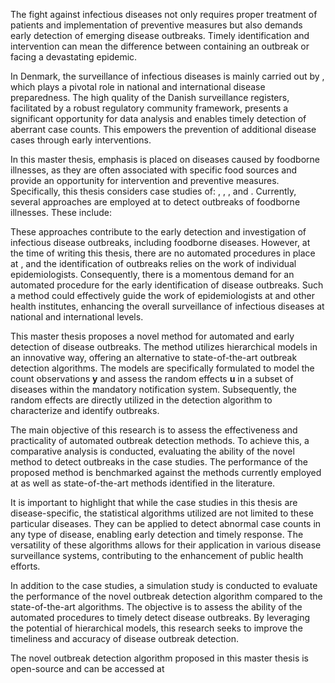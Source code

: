 \chapter{Introduction} 

The fight against infectious diseases not only requires proper treatment of patients and implementation of preventive measures but also demands early detection of emerging disease outbreaks. Timely identification and intervention can mean the difference between containing an outbreak or facing a devastating epidemic. 

In Denmark, the surveillance of infectious diseases is mainly carried out by \gls{SSI}, which plays a pivotal role in national and international disease preparedness. The high quality of the Danish surveillance registers, facilitated by a robust regulatory community framework, presents a significant opportunity for data analysis and enables timely detection of aberrant case counts. This empowers the prevention of additional disease cases through early interventions. 

In this master thesis, emphasis is placed on diseases caused by foodborne illnesses, as they are often associated with specific food sources and provide an opportunity for intervention and preventive measures. Specifically, this thesis considers case studies of: \gls{LIST}, \gls{SHIL}, \gls{STEC}, and \gls{SALM}. Currently, several approaches are employed at \gls{SSI} to detect outbreaks of foodborne illnesses. These include:

\begin{enumerate}
  \item \textbf{Reports from doctors:} Physicians may report cases of foodborne illnesses they encounter in their practice to the relevant authorities.
  \item \textbf{Citizen reports:} Individuals may directly contact food or health authorities to report suspected cases of foodborne illnesses.
  \item \textbf{Cluster identification through laboratory surveillance:} Clusters of cases can be identified through routine laboratory testing and surveillance of samples from patients with suspected foodborne illnesses.
  \item \textbf{Identification of identical "fingerprints":} When bacteria or viruses are type-tested, the presence of identical fingerprints among multiple cases can strongly indicate a common source of infection.
\end{enumerate}

These approaches contribute to the early detection and investigation of infectious disease outbreaks, including foodborne diseases. However, at the time of writing this thesis, there are no automated procedures in place at \gls{SSI}, and the identification of outbreaks relies on the work of individual epidemiologists. Consequently, there is a momentous demand for an automated procedure for the early identification of disease outbreaks. Such a method could effectively guide the work of epidemiologists at \gls{SSI} and other health institutes, enhancing the overall surveillance of infectious diseases at national and international levels.

This master thesis proposes a novel method for automated and early detection of disease outbreaks. The method utilizes hierarchical models in an innovative way, offering an alternative to state-of-the-art outbreak detection algorithms. The models are specifically formulated to model the count observations $\boldsymbol y$ and assess the random effects $\boldsymbol u$ in a subset of diseases within the mandatory notification system. Subsequently, the random effects are directly utilized in the detection algorithm to characterize and identify outbreaks.

The main objective of this research is to assess the effectiveness and practicality of automated outbreak detection methods. To achieve this, a comparative analysis is conducted, evaluating the ability of the novel method to detect outbreaks in the case studies. The performance of the proposed method is benchmarked against the methods currently employed at \gls{SSI} as well as state-of-the-art methods identified in the literature.

It is important to highlight that while the case studies in this thesis are disease-specific, the statistical algorithms utilized are not limited to these particular diseases. They can be applied to detect abnormal case counts in any type of disease, enabling early detection and timely response. The versatility of these algorithms allows for their application in various disease surveillance systems, contributing to the enhancement of public health efforts.

In addition to the case studies, a simulation study is conducted to evaluate the performance of the novel outbreak detection algorithm compared to the state-of-the-art algorithms. The objective is to assess the ability of the automated procedures to timely detect disease outbreaks. By leveraging the potential of hierarchical models, this research seeks to improve the timeliness and accuracy of disease outbreak detection.

The novel outbreak detection algorithm proposed in this master thesis is open-source and can be accessed at \href{https://github.com/telkamp7/AEDDO}{https://github.com/telkamp7/AEDDO}

\cleardoublepage


